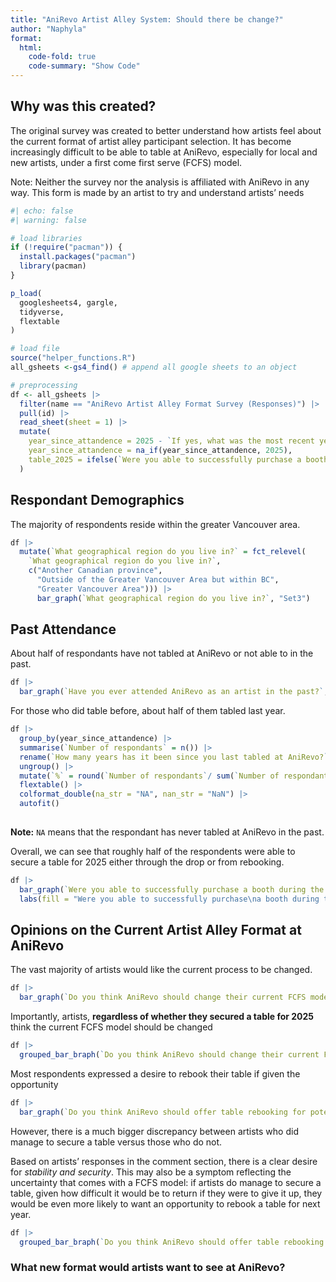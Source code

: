 ```yaml
---
title: "AniRevo Artist Alley System: Should there be change?"
author: "Naphyla"
format:
  html:
    code-fold: true
    code-summary: "Show Code"
---
```


## Why was this created?

The original survey was created to better understand how artists feel about the current format of artist alley participant selection. It has become increasingly difficult to be able to table at AniRevo, especially for local and new artists, under a first come first serve (FCFS) model.

Note: Neither the survey nor the analysis is affiliated with AniRevo in any way. This form is made by an artist to try and understand artists' needs

```r
#| echo: false
#| warning: false

# load libraries
if (!require("pacman")) {
  install.packages("pacman")
  library(pacman)
} 

p_load(
  googlesheets4, gargle,
  tidyverse,
  flextable
)

# load file
source("helper_functions.R")
all_gsheets <-gs4_find() # append all google sheets to an object

# preprocessing
df <- all_gsheets |> 
  filter(name == "AniRevo Artist Alley Format Survey (Responses)") |> 
  pull(id) |> 
  read_sheet(sheet = 1) |> 
  mutate(
    year_since_attandence = 2025 - `If yes, what was the most recent year that you boothed at AniRevo? (e.g., 2019)\n\nIf you have never boothed at AniRevo before, please put down 0`,
    year_since_attandence = na_if(year_since_attandence, 2025),
    table_2025 = ifelse(`Were you able to successfully purchase a booth during the most recent drop?` %in% c("Yes", "No, I already have a table from rebooking from last year"), "Secured Table", "Did Not Secure Table")
  )

```

## Respondant Demographics

The majority of respondents reside within the greater Vancouver area.

```r
df |> 
  mutate(`What geographical region do you live in?` = fct_relevel(
    `What geographical region do you live in?`,
    c("Another Canadian province",
      "Outside of the Greater Vancouver Area but within BC",
      "Greater Vancouver Area"))) |> 
      bar_graph(`What geographical region do you live in?`, "Set3")
```


## Past Attendance

About half of respondants have not tabled at AniRevo or not able to in the past.

```r
df |> 
  bar_graph(`Have you ever attended AniRevo as an artist in the past?`, "Pastel1")
```

For those who did table before, about half of them tabled last year.

```r
df |> 
  group_by(year_since_attandence) |> 
  summarise(`Number of respondants` = n()) |> 
  rename(`How many years has it been since you last tabled at AniRevo?` = year_since_attandence) |> 
  ungroup() |> 
  mutate(`%` = round(`Number of respondants`/ sum(`Number of respondants`) * 100, 2)) |> 
  flextable() |> 
  colformat_double(na_str = "NA", nan_str = "NaN") |> 
  autofit()
  

```

**Note:** `NA` means that the respondant has never tabled at AniRevo in the past.


Overall, we can see that roughly half of the respondents were able to secure a table for 2025 either through the drop or from rebooking. 

```r
df |> 
  bar_graph(`Were you able to successfully purchase a booth during the most recent drop?`, "Set3") + 
  labs(fill = "Were you able to successfully purchase\na booth during the most recent drop?")
```

## Opinions on the Current Artist Alley Format at AniRevo

The vast majority of artists would like the current process to be changed. 

```r
df |> 
  bar_graph(`Do you think AniRevo should change their current FCFS model?`, "Pastel1")
```

Importantly, artists, **regardless of whether they secured a table for 2025** think the current FCFS model should be changed

```r
df |> 
  grouped_bar_braph(`Do you think AniRevo should change their current FCFS model?`, table_2025, "Pastel1")
```

Most respondents expressed a desire to rebook their table if given the opportunity 

```r
df |> 
  bar_graph(`Do you think AniRevo should offer table rebooking for potential returning artists?`, "Pastel1")
```

However, there is a much bigger discrepancy between artists who did manage to secure a table versus those who do not. 

Based on artists' responses in the comment section, there is a clear desire for *stability and security*. This may also be a symptom reflecting the uncertainty that comes with a FCFS model: if artists do manage to secure a table, given how difficult it would be to return if they were to give it up, they would be even more likely to want an opportunity to rebook a table for next year.

```r
df |> 
  grouped_bar_braph(`Do you think AniRevo should offer table rebooking for potential returning artists?`, table_2025, "Pastel1")
```

### What new format would artists want to see at AniRevo?













